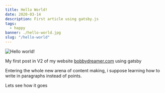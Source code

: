 ```yaml
---
title: Hello World!
date: 2020-03-14
description: First article using gatsby.js
tags:
  - happy
banner: ./hello-world.jpg
slug: "/hello-world"
---
```

![Hello world!](./hello-world.jpg)

My first post in V2 of my website [bobbydreamer.com](bobbydreamer.com) using gatsby

Entering the whole new arena of content making, i suppose learning how to write in paragraphs instead of points. 

Lets see how it goes
